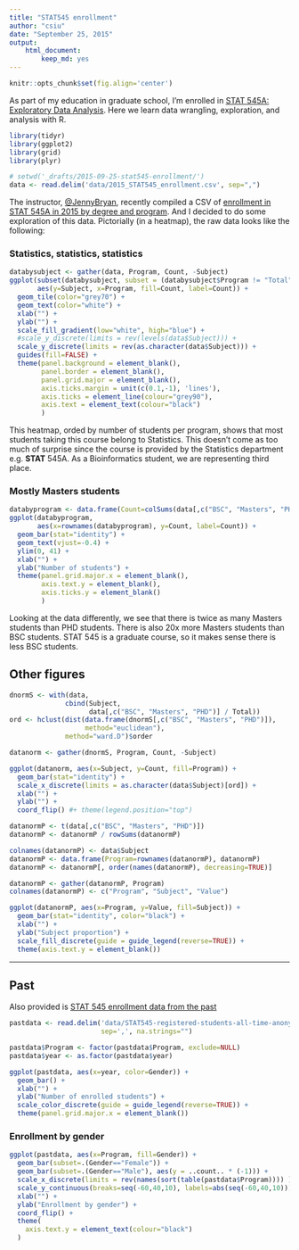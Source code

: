 ```yaml
---
title: "STAT545 enrollment"
author: "csiu"
date: "September 25, 2015"
output:
    html_document:
        keep_md: yes
---
```

```r
knitr::opts_chunk$set(fig.align='center')
```

As part of my education in graduate school, I'm enrolled in [STAT 545A: Exploratory Data Analysis](https://stat545-ubc.github.io). Here we learn data wrangling, exploration, and analysis with R.

```r
library(tidyr)
library(ggplot2)
library(grid)
library(plyr)

# setwd('_drafts/2015-09-25-stat545-enrollment/')
data <- read.delim('data/2015_STAT545_enrollment.csv', sep=",")
```

The instructor, [\@JennyBryan](https://twitter.com/JennyBryan), recently compiled a CSV of [enrollment in STAT 545A in 2015 by degree and program](https://gist.github.com/jennybc/924fe242a31e0239762f#file-2015_stat545_enrollment-csv). And I decided to do some exploration of this data. Pictorially (in a heatmap), the raw data looks like the following: 

### Statistics, statistics, statistics
```r
databysubject <- gather(data, Program, Count, -Subject)
ggplot(subset(databysubject, subset = (databysubject$Program != "Total")),
       aes(y=Subject, x=Program, fill=Count, label=Count)) +
  geom_tile(color="grey70") +
  geom_text(color="white") +
  xlab("") +
  ylab("") +
  scale_fill_gradient(low="white", high="blue") +
  #scale_y_discrete(limits = rev(levels(data$Subject))) +
  scale_y_discrete(limits = rev(as.character(data$Subject))) +
  guides(fill=FALSE) +
  theme(panel.background = element_blank(),
        panel.border = element_blank(),
        panel.grid.major = element_blank(),
        axis.ticks.margin = unit(c(0.1,-1), 'lines'),
        axis.ticks = element_line(colour="grey90"),
        axis.text = element_text(colour="black")
        )
```

This heatmap, orded by number of students per program, shows that most students taking this course belong to Statistics. This doesn't come as too much of surprise since the course is provided by the Statistics department e.g. **STAT** 545A. As a Bioinformatics student, we are representing third place.

### Mostly Masters students
```r
databyprogram <- data.frame(Count=colSums(data[,c("BSC", "Masters", "PHD")]))
ggplot(databyprogram,
       aes(x=rownames(databyprogram), y=Count, label=Count)) +
  geom_bar(stat="identity") +
  geom_text(vjust=-0.4) +
  ylim(0, 41) +
  xlab("") +
  ylab("Number of students") +
  theme(panel.grid.major.x = element_blank(),
        axis.text.y = element_blank(),
        axis.ticks.y = element_blank()
        )
```

Looking at the data differently, we see that there is twice as many Masters students than PHD students. There is also 20x more Masters students than BSC students. STAT 545 is a graduate course, so it makes sense there is less BSC students.

## Other figures
```r
dnormS <- with(data, 
              cbind(Subject, 
                    data[,c("BSC", "Masters", "PHD")] / Total))
ord <- hclust(dist(data.frame(dnormS[,c("BSC", "Masters", "PHD")]), 
                   method="euclidean"),
              method="ward.D")$order

datanorm <- gather(dnormS, Program, Count, -Subject)

ggplot(datanorm, aes(x=Subject, y=Count, fill=Program)) +
  geom_bar(stat="identity") + 
  scale_x_discrete(limits = as.character(data$Subject)[ord]) +
  xlab("") +
  ylab("") +
  coord_flip() #+ theme(legend.position="top")
```


```r
datanormP <- t(data[,c("BSC", "Masters", "PHD")])
datanormP <- datanormP / rowSums(datanormP)

colnames(datanormP) <- data$Subject
datanormP <- data.frame(Program=rownames(datanormP), datanormP)
datanormP <- datanormP[, order(names(datanormP), decreasing=TRUE)]

datanormP <- gather(datanormP, Program)
colnames(datanormP) <- c("Program", "Subject", "Value")

ggplot(datanormP, aes(x=Program, y=Value, fill=Subject)) +
  geom_bar(stat="identity", color="black") + 
  xlab("") +
  ylab("Subject proportion") + 
  scale_fill_discrete(guide = guide_legend(reverse=TRUE)) +
  theme(axis.text.y = element_blank())
```

----

## Past

Also provided is [STAT 545 enrollment data from the past](https://github.com/STAT545-UBC/STAT545-UBC.github.io/blob/master/course-admin/history/STAT545-registered-students-all-time-anonymized.csv)

```r
pastdata <- read.delim('data/STAT545-registered-students-all-time-anonymized.csv', 
                       sep=',', na.strings="")

pastdata$Program <- factor(pastdata$Program, exclude=NULL)
pastdata$year <- as.factor(pastdata$year)
```

```r
ggplot(pastdata, aes(x=year, color=Gender)) + 
  geom_bar() + 
  xlab("") + 
  ylab("Number of enrolled students") +
  scale_color_discrete(guide = guide_legend(reverse=TRUE)) +
  theme(panel.grid.major.x = element_blank())
```

### Enrollment by gender

```r
ggplot(pastdata, aes(x=Program, fill=Gender)) +
  geom_bar(subset=.(Gender=="Female")) +
  geom_bar(subset=.(Gender=="Male"), aes(y = ..count.. * (-1))) +
  scale_x_discrete(limits = rev(names(sort(table(pastdata$Program)))) ) + 
  scale_y_continuous(breaks=seq(-60,40,10), labels=abs(seq(-60,40,10))) +
  xlab("") +
  ylab("Enrollment by gender") +
  coord_flip() +
  theme(
    axis.text.y = element_text(colour="black")
  )
```

